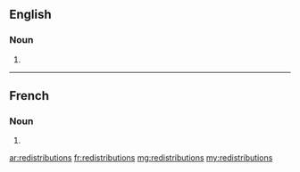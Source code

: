 ==English==

===Noun===
{{head|en|noun plural form}}

# {{plural of|redistribution|lang=en}}

----

==French==

===Noun===
{{head|fr|noun plural form|g=f}}

# {{plural of|redistribution|lang=fr}}

[[ar:redistributions]]
[[fr:redistributions]]
[[mg:redistributions]]
[[my:redistributions]]